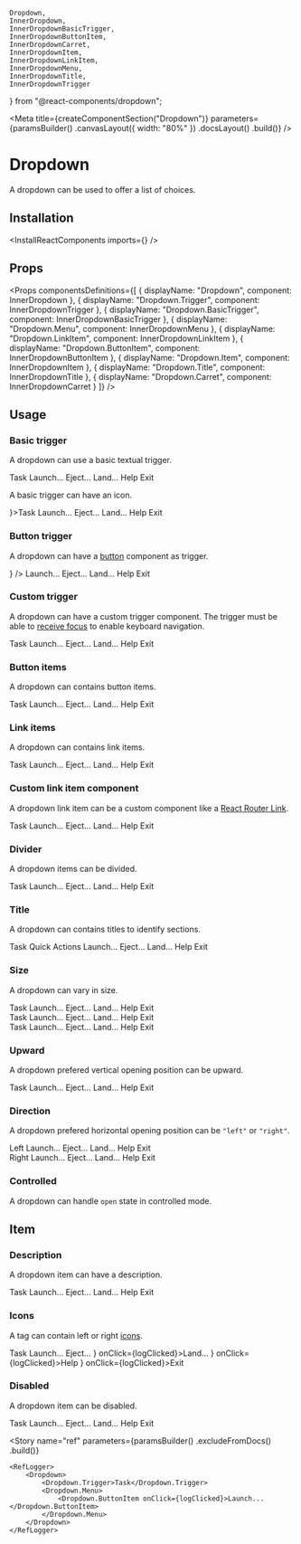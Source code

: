     Dropdown,
    InnerDropdown,
    InnerDropdownBasicTrigger,
    InnerDropdownButtonItem,
    InnerDropdownCarret,
    InnerDropdownItem,
    InnerDropdownLinkItem,
    InnerDropdownMenu,
    InnerDropdownTitle,
    InnerDropdownTrigger
} from "@react-components/dropdown";

<Meta
    title={createComponentSection("Dropdown")}
    parameters={paramsBuilder()
        .canvasLayout({ width: "80%" })
        .docsLayout(<ReactComponentsLayout sourcePath="/packages/react-components/src/dropdown" />)
        .build()}
/>

# Dropdown

A dropdown can be used to offer a list of choices.

## Installation

<InstallReactComponents imports={<Imports />} />

## Props

<Props
    componentsDefinitions={[
        { displayName: "Dropdown", component: InnerDropdown },
        { displayName: "Dropdown.Trigger", component: InnerDropdownTrigger },
        { displayName: "Dropdown.BasicTrigger", component: InnerDropdownBasicTrigger },
        { displayName: "Dropdown.Menu", component: InnerDropdownMenu },
        { displayName: "Dropdown.LinkItem", component: InnerDropdownLinkItem },
        { displayName: "Dropdown.ButtonItem", component: InnerDropdownButtonItem },
        { displayName: "Dropdown.Item", component: InnerDropdownItem },
        { displayName: "Dropdown.Title", component: InnerDropdownTitle },
        { displayName: "Dropdown.Carret", component: InnerDropdownCarret }
    ]}
/>

## Usage

### Basic trigger

A dropdown can use a basic textual trigger.

<Preview>
    <Story name="basic trigger">
        <Dropdown>
            <Dropdown.BasicTrigger>Task</Dropdown.BasicTrigger>
            <Dropdown.Menu>
                <Dropdown.ButtonItem onClick={logClicked}>Launch...</Dropdown.ButtonItem>
                <Dropdown.ButtonItem onClick={logClicked}>Eject...</Dropdown.ButtonItem>
                <Dropdown.ButtonItem onClick={logClicked}>Land...</Dropdown.ButtonItem>
                <Dropdown.ButtonItem onClick={logClicked}>Help</Dropdown.ButtonItem>
                <Dropdown.ButtonItem onClick={logClicked}>Exit</Dropdown.ButtonItem>
            </Dropdown.Menu>
        </Dropdown>
    </Story>
</Preview>

A basic trigger can have an icon.

<Preview>
    <Story name="basic trigger with icon">
        <Dropdown>
            <Dropdown.BasicTrigger icon={<FolderIcon />}>Task</Dropdown.BasicTrigger>
            <Dropdown.Menu>
                <Dropdown.ButtonItem onClick={logClicked}>Launch...</Dropdown.ButtonItem>
                <Dropdown.ButtonItem onClick={logClicked}>Eject...</Dropdown.ButtonItem>
                <Dropdown.ButtonItem onClick={logClicked}>Land...</Dropdown.ButtonItem>
                <Dropdown.ButtonItem onClick={logClicked}>Help</Dropdown.ButtonItem>
                <Dropdown.ButtonItem onClick={logClicked}>Exit</Dropdown.ButtonItem>
            </Dropdown.Menu>
        </Dropdown>
    </Story>
</Preview>

### Button trigger

A dropdown can have a [button](?path=/docs/components-button--default-story) component as trigger.

<Preview>
    <Story name="button trigger">
        <Dropdown>
            <Dropdown.Trigger as={Button} circular secondary icon={<VerticalDotsIcon />} />
            <Dropdown.Menu>
                <Dropdown.ButtonItem onClick={logClicked}>Launch...</Dropdown.ButtonItem>
                <Dropdown.ButtonItem onClick={logClicked}>Eject...</Dropdown.ButtonItem>
                <Dropdown.ButtonItem onClick={logClicked}>Land...</Dropdown.ButtonItem>
                <Dropdown.ButtonItem onClick={logClicked}>Help</Dropdown.ButtonItem>
                <Dropdown.ButtonItem onClick={logClicked}>Exit</Dropdown.ButtonItem>
            </Dropdown.Menu>
        </Dropdown>
    </Story>
</Preview>

### Custom trigger

A dropdown can have a custom trigger component. The trigger must be able to [receive focus](https://developer.mozilla.org/en-US/docs/Web/Accessibility/Understanding_WCAG/Keyboard) to enable keyboard navigation.

<Preview>
    <Story name="custom trigger">
        <Dropdown>
            <Dropdown.Trigger as={CustomTrigger}>
                Task
            </Dropdown.Trigger>
            <Dropdown.Menu>
                <Dropdown.ButtonItem onClick={logClicked}>Launch...</Dropdown.ButtonItem>
                <Dropdown.ButtonItem onClick={logClicked}>Eject...</Dropdown.ButtonItem>
                <Dropdown.ButtonItem onClick={logClicked}>Land...</Dropdown.ButtonItem>
                <Dropdown.ButtonItem onClick={logClicked}>Help</Dropdown.ButtonItem>
                <Dropdown.ButtonItem onClick={logClicked}>Exit</Dropdown.ButtonItem>
            </Dropdown.Menu>
        </Dropdown>
    </Story>
</Preview>

<CustomTriggerCode />

### Button items

A dropdown can contains button items.

<Preview>
    <Story name="button items">
        <Dropdown>
            <Dropdown.BasicTrigger>Task</Dropdown.BasicTrigger>
            <Dropdown.Menu>
                <Dropdown.ButtonItem onClick={logClicked}>Launch...</Dropdown.ButtonItem>
                <Dropdown.ButtonItem onClick={logClicked}>Eject...</Dropdown.ButtonItem>
                <Dropdown.ButtonItem onClick={logClicked}>Land...</Dropdown.ButtonItem>
                <Dropdown.ButtonItem onClick={logClicked}>Help</Dropdown.ButtonItem>
                <Dropdown.ButtonItem onClick={logClicked}>Exit</Dropdown.ButtonItem>
            </Dropdown.Menu>
        </Dropdown>
    </Story>
</Preview>

### Link items

A dropdown can contains link items.

<Preview>
    <Story name="link items">
        <Dropdown>
            <Dropdown.BasicTrigger>Task</Dropdown.BasicTrigger>
            <Dropdown.Menu>
                <Dropdown.LinkItem href="https://www.sharegate.com" target="_blank">Launch...</Dropdown.LinkItem>
                <Dropdown.LinkItem href="https://www.sharegate.com" target="_blank">Eject...</Dropdown.LinkItem>
                <Dropdown.LinkItem href="https://www.sharegate.com" target="_blank">Land...</Dropdown.LinkItem>
                <Dropdown.LinkItem href="https://www.sharegate.com" target="_blank">Help</Dropdown.LinkItem>
                <Dropdown.LinkItem href="https://www.sharegate.com" target="_blank">Exit</Dropdown.LinkItem>
            </Dropdown.Menu>
        </Dropdown>
    </Story>
</Preview>

### Custom link item component

A dropdown link item can be a custom component like a [React Router Link](https://reacttraining.com/react-router/web/api/Link).

<Preview>
    <Story name="link component">
        <Dropdown>
            <Dropdown.BasicTrigger>Task</Dropdown.BasicTrigger>
            <Dropdown.Menu>
                <Dropdown.LinkItem as={CustomLink} href="https://www.sharegate.com" target="_blank">Launch...</Dropdown.LinkItem>
                <Dropdown.LinkItem as={CustomLink} href="https://www.sharegate.com" target="_blank">Eject...</Dropdown.LinkItem>
                <Dropdown.LinkItem as={CustomLink} href="https://www.sharegate.com" target="_blank">Land...</Dropdown.LinkItem>
                <Dropdown.LinkItem as={CustomLink} href="https://www.sharegate.com" target="_blank">Help</Dropdown.LinkItem>
                <Dropdown.LinkItem as={CustomLink} href="https://www.sharegate.com" target="_blank">Exit</Dropdown.LinkItem>
            </Dropdown.Menu>
        </Dropdown>
    </Story>
</Preview>

### Divider

A dropdown items can be divided.

<Preview>
    <Story name="divider">
        <Dropdown>
            <Dropdown.BasicTrigger>Task</Dropdown.BasicTrigger>
            <Dropdown.Menu>
                <Dropdown.ButtonItem onClick={logClicked}>Launch...</Dropdown.ButtonItem>
                <Dropdown.ButtonItem onClick={logClicked}>Eject...</Dropdown.ButtonItem>
                <Dropdown.ButtonItem onClick={logClicked}>Land...</Dropdown.ButtonItem>
                <Dropdown.Divider />
                <Dropdown.ButtonItem onClick={logClicked}>Help</Dropdown.ButtonItem>
                <Dropdown.ButtonItem onClick={logClicked}>Exit</Dropdown.ButtonItem>
            </Dropdown.Menu>
        </Dropdown>
    </Story>
</Preview>

### Title

A dropdown can contains titles to identify sections.

<Preview>
    <Story name="header">
        <Dropdown>
            <Dropdown.BasicTrigger>Task</Dropdown.BasicTrigger>
            <Dropdown.Menu>
                <Dropdown.Header>Quick Actions</Dropdown.Header>
                <Dropdown.ButtonItem onClick={logClicked}>Launch...</Dropdown.ButtonItem>
                <Dropdown.ButtonItem onClick={logClicked}>Eject...</Dropdown.ButtonItem>
                <Dropdown.ButtonItem onClick={logClicked}>Land...</Dropdown.ButtonItem>
                <Dropdown.ButtonItem onClick={logClicked}>Help</Dropdown.ButtonItem>
                <Dropdown.ButtonItem onClick={logClicked}>Exit</Dropdown.ButtonItem>
            </Dropdown.Menu>
        </Dropdown>
    </Story>
</Preview>

### Size

A dropdown can vary in size.

<Preview>
    <Story name="size">
        <div className="flex">
            <div className="mr12">
                <Dropdown size="small">
                    <Dropdown.BasicTrigger>Task</Dropdown.BasicTrigger>
                    <Dropdown.Menu>
                        <Dropdown.ButtonItem onClick={logClicked}>Launch...</Dropdown.ButtonItem>
                        <Dropdown.ButtonItem onClick={logClicked}>Eject...</Dropdown.ButtonItem>
                        <Dropdown.ButtonItem onClick={logClicked}>Land...</Dropdown.ButtonItem>
                        <Dropdown.ButtonItem onClick={logClicked}>Help</Dropdown.ButtonItem>
                        <Dropdown.ButtonItem onClick={logClicked}>Exit</Dropdown.ButtonItem>
                    </Dropdown.Menu>
                </Dropdown>
            </div>
            <div className="mr12">
                <Dropdown>
                    <Dropdown.BasicTrigger>Task</Dropdown.BasicTrigger>
                    <Dropdown.Menu>
                        <Dropdown.ButtonItem onClick={logClicked}>Launch...</Dropdown.ButtonItem>
                        <Dropdown.ButtonItem onClick={logClicked}>Eject...</Dropdown.ButtonItem>
                        <Dropdown.ButtonItem onClick={logClicked}>Land...</Dropdown.ButtonItem>
                        <Dropdown.ButtonItem onClick={logClicked}>Help</Dropdown.ButtonItem>
                        <Dropdown.ButtonItem onClick={logClicked}>Exit</Dropdown.ButtonItem>
                    </Dropdown.Menu>
                </Dropdown>
            </div>
            <div>
                <Dropdown size="large">
                    <Dropdown.BasicTrigger>Task</Dropdown.BasicTrigger>
                    <Dropdown.Menu>
                        <Dropdown.ButtonItem onClick={logClicked}>Launch...</Dropdown.ButtonItem>
                        <Dropdown.ButtonItem onClick={logClicked}>Eject...</Dropdown.ButtonItem>
                        <Dropdown.ButtonItem onClick={logClicked}>Land...</Dropdown.ButtonItem>
                        <Dropdown.ButtonItem onClick={logClicked}>Help</Dropdown.ButtonItem>
                        <Dropdown.ButtonItem onClick={logClicked}>Exit</Dropdown.ButtonItem>
                    </Dropdown.Menu>
                </Dropdown>
            </div>
        </div>
    </Story>
</Preview>

### Upward

A dropdown prefered vertical opening position can be upward.

<Preview>
    <Story name="upward">
        <Dropdown upward>
            <Dropdown.BasicTrigger>Task</Dropdown.BasicTrigger>
            <Dropdown.Menu>
                <Dropdown.ButtonItem onClick={logClicked}>Launch...</Dropdown.ButtonItem>
                <Dropdown.ButtonItem onClick={logClicked}>Eject...</Dropdown.ButtonItem>
                <Dropdown.ButtonItem onClick={logClicked}>Land...</Dropdown.ButtonItem>
                <Dropdown.ButtonItem onClick={logClicked}>Help</Dropdown.ButtonItem>
                <Dropdown.ButtonItem onClick={logClicked}>Exit</Dropdown.ButtonItem>
            </Dropdown.Menu>
        </Dropdown>
    </Story>
</Preview>

### Direction

A dropdown prefered horizontal opening position can be `"left"` or `"right"`.

<Preview>
    <Story name="direction">
        <div className="flex">
            <div className="mr12">
                <Dropdown direction="left">
                    <Dropdown.BasicTrigger>Left</Dropdown.BasicTrigger>
                    <Dropdown.Menu>
                        <Dropdown.ButtonItem onClick={logClicked}>Launch...</Dropdown.ButtonItem>
                        <Dropdown.ButtonItem onClick={logClicked}>Eject...</Dropdown.ButtonItem>
                        <Dropdown.ButtonItem onClick={logClicked}>Land...</Dropdown.ButtonItem>
                        <Dropdown.ButtonItem onClick={logClicked}>Help</Dropdown.ButtonItem>
                        <Dropdown.ButtonItem onClick={logClicked}>Exit</Dropdown.ButtonItem>
                    </Dropdown.Menu>
                </Dropdown>
            </div>
            <div>
                <Dropdown direction="right">
                    <Dropdown.BasicTrigger>Right</Dropdown.BasicTrigger>
                    <Dropdown.Menu>
                        <Dropdown.ButtonItem onClick={logClicked}>Launch...</Dropdown.ButtonItem>
                        <Dropdown.ButtonItem onClick={logClicked}>Eject...</Dropdown.ButtonItem>
                        <Dropdown.ButtonItem onClick={logClicked}>Land...</Dropdown.ButtonItem>
                        <Dropdown.ButtonItem onClick={logClicked}>Help</Dropdown.ButtonItem>
                        <Dropdown.ButtonItem onClick={logClicked}>Exit</Dropdown.ButtonItem>
                    </Dropdown.Menu>
                </Dropdown>
            </div>
        </div>
    </Story>
</Preview>

### Controlled

A dropdown can handle `open` state in controlled mode.

<FilePreview filePath="/dropdown/stories/ControlledDropdown">
    <ControlledDropdown />
</FilePreview>

## Item

### Description

A dropdown item can have a description.

<Preview>
    <Story name="item description">
        <Dropdown>
            <Dropdown.BasicTrigger>Task</Dropdown.BasicTrigger>
            <Dropdown.Menu>
                <Dropdown.ButtonItem description="ctrl + l" onClick={logClicked}>Launch...</Dropdown.ButtonItem>
                <Dropdown.ButtonItem description="ctrl + e" onClick={logClicked}>Eject...</Dropdown.ButtonItem>
                <Dropdown.ButtonItem description="ctrl + shift + l" onClick={logClicked}>Land...</Dropdown.ButtonItem>
                <Dropdown.ButtonItem description="ctrl + h" onClick={logClicked}>Help</Dropdown.ButtonItem>
                <Dropdown.ButtonItem description="ctrl + alt + del" onClick={logClicked}>Exit</Dropdown.ButtonItem>
            </Dropdown.Menu>
        </Dropdown>
    </Story>
</Preview>

### Icons

A tag can contain left or right [icons](?path=/docs/materials-icons--page).

<Preview>
    <Story name="item icon">
        <Dropdown>
            <Dropdown.BasicTrigger>Task</Dropdown.BasicTrigger>
            <Dropdown.Menu>
                <Dropdown.ButtonItem onClick={logClicked}>Launch...</Dropdown.ButtonItem>
                <Dropdown.ButtonItem onClick={logClicked}>Eject...</Dropdown.ButtonItem>
                <Dropdown.ButtonItem iconLeft={<IconGroup><WarningIcon /><InfoIcon /></IconGroup>} onClick={logClicked}>Land...</Dropdown.ButtonItem>
                <Dropdown.ButtonItem iconLeft={<HelpIcon />} onClick={logClicked}>Help</Dropdown.ButtonItem>
                <Dropdown.ButtonItem iconRight={<SignoutIcon />} onClick={logClicked}>Exit</Dropdown.ButtonItem>
            </Dropdown.Menu>
        </Dropdown>
    </Story>
</Preview>

### Disabled

A dropdown item can be disabled.

<Preview>
    <Story name="item disabled">
        <Dropdown>
            <Dropdown.BasicTrigger>Task</Dropdown.BasicTrigger>
            <Dropdown.Menu>
                <Dropdown.ButtonItem onClick={logClicked}>Launch...</Dropdown.ButtonItem>
                <Dropdown.ButtonItem disabled onClick={logClicked}>Eject...</Dropdown.ButtonItem>
                <Dropdown.ButtonItem disabled onClick={logClicked}>Land...</Dropdown.ButtonItem>
                <Dropdown.ButtonItem onClick={logClicked}>Help</Dropdown.ButtonItem>
                <Dropdown.ButtonItem onClick={logClicked}>Exit</Dropdown.ButtonItem>
            </Dropdown.Menu>
        </Dropdown>
    </Story>
</Preview>

<Story
    name="ref"
    parameters={paramsBuilder()
        .excludeFromDocs()
        .build()}
>
    <RefLogger>
        <Dropdown>
            <Dropdown.Trigger>Task</Dropdown.Trigger>
            <Dropdown.Menu>
                <Dropdown.ButtonItem onClick={logClicked}>Launch...</Dropdown.ButtonItem>
            </Dropdown.Menu>
        </Dropdown>
    </RefLogger>
</Story>

